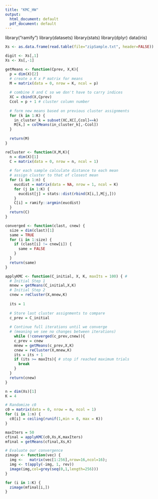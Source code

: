 ---
title: "KMC_HW"
output:
  html_document: default
  pdf_document: default
---
library("ramify")
library(datasets)
library(stats)
library(dplyr)
data(iris)

```{r}
Xs <- as.data.frame(read.table(file="zipSample.txt", header=FALSE))

digit <- Xs[,1]
Xs <- Xs[,-1]
```

```{r}
getMeans <- function(Cprev, X,K){
  p = dim(X)[2]
  # create a K x P matrix for means
  M = matrix(data = 0, nrow = K, ncol = p)
  
  # combine X and C so we don't have to carry indices
  XC = cbind(X,Cprev)
  Ccol = p + 1 # cluster column number
  
  # form new means based on previous cluster assignments
  for (k in 1:K) {
    in_cluster_k = subset(XC,XC[,Ccol]==k)
    M[k,] = colMeans(in_cluster_k[,-Ccol])
  }
  
  return(M)
}

reCluster <- function(X,M,K){
  n = dim(X)[1]
  C = matrix(data = 0, nrow = n, ncol = 1)
  
  # for each sample calculate distance to each mean
  # assign cluster to that of closest mean
  for (i in 1:n) {
    eucdist = matrix(data = NA, nrow = 1, ncol = K)
    for (j in 1:K) {
      eucdist[j] = stats::dist(rbind(X[i,],M[j,]))
    }
    C[i] = ramify::argmin(eucdist)
  }
  return(C)
}

converged <- function(clast, cnew) {
  size = dim(clast)[1]
  same = TRUE
  for (i in 1:size) {
    if (clast[i] != cnew[i]) {
      same = FALSE
    }
  }
  return(same)
}

applyKMC <- function(C_initial, X, K, maxIts = 100) { # 
  # Initial Step 1
  mnew = getMeans(C_initial,X,K)
  # Initial Step 2
  cnew = reCluster(X,mnew,K)
  
  its = 1
  
  # Store last cluster assignments to compare
  c_prev = C_initial
  
  # Continue full iterations until we converge 
  # (meaning we see no changes between iterations)
    while (!converged(c_prev,cnew)){
    c_prev = cnew
    mnew = getMeans(c_prev,X,K)
    cnew = reCluster(X,mnew,K)
    its = its + 1
    if (its >= maxIts){ # stop if reached maximum trials
      break
    }
  }
  return(cnew)
}

```

```{r}
n = dim(Xs)[1]
K = 4

# Randomize c0
c0 = matrix(data = 0, nrow = n, ncol = 1)
for (i in 1:n) {
  c0[i] = ceiling(runif(1,min = 0, max = K))
}

maxIters = 50
cfinal = applyKMC(c0,Xs,K,maxIters)
mfinal = getMeans(cfinal,Xs,K)
```

```{r}
# Evaluate our convergence
zimage <- function(vec) {
  img <-   matrix(vec[1:256],nrow=16,ncol=16); 
  img <- t(apply(-img, 1, rev))
  image(img,col=grey(seq(0,1,length=256)))
}

for (i in 1:K) {
  zimage(mfinal[i,])
}
```
